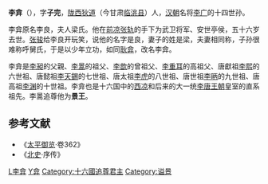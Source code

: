 '''李弇'''（{{bd|?||?||}}），字'''子完'''，[[陇西郡|陇西]][[狄道县|狄道]]（今甘肃[[临洮县|临洮县]]）人，[[汉朝|汉朝]]名将[[李广|李广]]的十四世孙。

李弇原名李良，夫人梁氏。他在[[前凉|前凉]][[张轨|张轨]]的手下为武卫将军、安世亭侯，五十六岁去世。[[张骏_(十六国)|张骏]]给李良开玩笑，说他的名字是良，妻子的姓是梁，夫妻相同称，子孙很难称呼舅氏，于是以少年立功，如同[[耿弇|耿弇]]，改名李弇。

李弇是[[李昶|李昶]]的父親、[[李暠|李暠]]的祖父、[[李歆|李歆]]的曾祖父、[[李重耳|李重耳]]的高祖父、唐獻祖[[李熙_(唐)|李熙]]的六世祖、唐懿祖[[李天錫|李天錫]]的七世祖、唐太祖[[李虎|李虎]]的八世祖、唐世祖[[李昞|李昞]]的九世祖、唐高祖[[李渊|李渊]]的十世祖。李弇也是十六国中的[[西凉|西凉]]和后来的大一统[[李唐王朝|李唐王朝]]皇室的直系祖先。李暠追尊他为'''景王'''。

==参考文献==
*《[[太平御览|太平御览]]·卷362》
*《[[北史|北史]]·序传》

[[Category:五胡十六國人物|L李弇]]
[[Category:陇西李氏|Y弇]]
[[Category:十六國追尊君主|Category:十六國追尊君主]]
[[Category:谥景|Category:谥景]]
